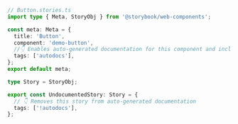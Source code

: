 ```ts
// Button.stories.ts
import type { Meta, StoryObj } from '@storybook/web-components';

const meta: Meta = {
  title: 'Button',
  component: 'demo-button',
  //👇 Enables auto-generated documentation for this component and includes all stories in this file
  tags: ['autodocs'],
};
export default meta;

type Story = StoryObj;

export const UndocumentedStory: Story = {
  // 👇 Removes this story from auto-generated documentation
  tags: ['!autodocs'],
};
```
